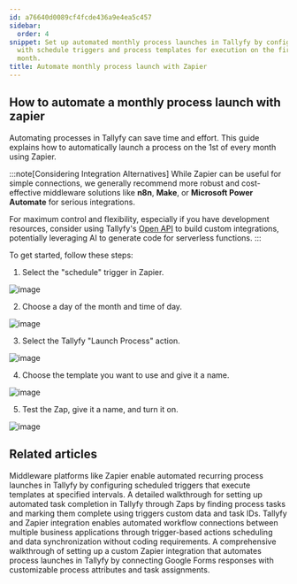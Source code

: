 ```yaml
---
id: a76640d0089cf4fcde436a9e4ea5c457
sidebar:
  order: 4
snippet: Set up automated monthly process launches in Tallyfy by configuring Zapier
  with schedule triggers and process templates for execution on the first day of each
  month.
title: Automate monthly process launch with Zapier
---
```


## How to automate a monthly process launch with zapier

Automating processes in Tallyfy can save time and effort. This guide explains how to automatically launch a process on the 1st of every month using Zapier.

:::note[Considering Integration Alternatives]
While Zapier can be useful for simple connections, we generally recommend more robust and cost-effective middleware solutions like **n8n**, **Make**, or **Microsoft Power Automate** for serious integrations.

For maximum control and flexibility, especially if you have development resources, consider using Tallyfy's [Open API](/pro/integrations/open-api/) to build custom integrations, potentially leveraging AI to generate code for serverless functions.
:::

To get started, follow these steps:

1. Select the "schedule" trigger in Zapier.

![image](https://screenshots.tallyfy.com/file-DlsCLHP8IQ.gif)

2. Choose a day of the month and time of day.

![image](https://screenshots.tallyfy.com/file-h3XhC5aaj4.gif)

3. Select the Tallyfy "Launch Process" action.

![image](https://screenshots.tallyfy.com/file-ZOQFXhHTpb.gif)

4. Choose the template you want to use and give it a name.

![image](https://screenshots.tallyfy.com/file-8NURaWIzfo.gif)

5. Test the Zap, give it a name, and turn it on.

![image](https://screenshots.tallyfy.com/file-Cvp0LR7kLx.gif)


## Related articles
<CardGrid>
<LinkTitleCard header="<b>Launching > Automatically schedule a process</b>" href="/products/pro/launching/how-can-i-schedule-a-process-in-tallyfy-using-middleware/" > Middleware platforms like Zapier enable automated recurring process launches in Tallyfy by configuring scheduled triggers that execute templates at specified intervals. </LinkTitleCard>
<LinkTitleCard header="<b>Zapier > Automate tasks in Tallyfy using zaps</b>" href="/products/pro/integrations/middleware/zapier/how-to-automate-tasks-in-tallyfy-using-zaps/" > A detailed walkthrough for setting up automated task completion in Tallyfy through Zaps by finding process tasks and marking them complete using triggers custom data and task IDs. </LinkTitleCard>
<LinkTitleCard header="<b>Middleware > Zapier</b>" href="/products/pro/integrations/middleware/zapier/" > Tallyfy and Zapier integration enables automated workflow connections between multiple business applications through trigger-based actions scheduling and data synchronization without coding requirements. </LinkTitleCard>
<LinkTitleCard header="<b>Zapier > Action to 'Launch Process'</b>" href="/products/pro/integrations/middleware/zapier/how-to-customize-your-tallyfy-zap-for-launch-process/" > A comprehensive walkthrough of setting up a custom Zapier integration that automates process launches in Tallyfy by connecting Google Forms responses with customizable process attributes and task assignments. </LinkTitleCard>
</CardGrid>